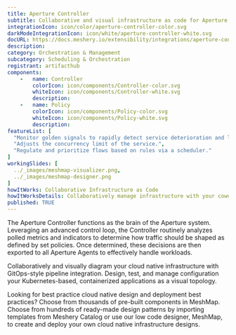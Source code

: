 ```yaml
---
title: Aperture Controller
subtitle: Collaborative and visual infrastructure as code for Aperture Controller
integrationIcon: icon/color/aperture-controller-color.svg
darkModeIntegrationIcon: icon/white/aperture-controller-white.svg
docURL: https://docs.meshery.io/extensibility/integrations/aperture-controller
description: 
category: Orchestration & Management
subcategory: Scheduling & Orchestration
registrant: artifacthub
components: 
	-	name: Controller
		colorIcon: icon/components/Controller-color.svg
		whiteIcon: icon/components/Controller-white.svg
		description: 
	-	name: Policy
		colorIcon: icon/components/Policy-color.svg
		whiteIcon: icon/components/Policy-white.svg
		description: 
featureList: [
  "Monitor golden signals to rapidly detect service deterioration and load build-up.",
  "Adjusts the concurrency limit of the service.",
  "Regulate and prioritize flows based on rules via a scheduler."
]
workingSlides: [
  ../_images/meshmap-visualizer.png,
  ../_images/meshmap-designer.png
]
howItWorks: Collaborative Infrastructure as Code
howItWorksDetails: Collaboratively manage infrastructure with your coworkers synchronously sharing the same designs.
published: TRUE
---
```

<p>
The Aperture Controller functions as the brain of the Aperture system. Leveraging an advanced control loop, the Controller routinely analyzes polled metrics and indicators to determine how traffic should be shaped as defined by set policies. Once determined, these decisions are then exported to all Aperture Agents to effectively handle workloads.
</p>
<p>
    Collaboratively and visually diagram your cloud native infrastructure with GitOps-style pipeline integration. Design, test, and manage configuration your Kubernetes-based, containerized applications as a visual topology.
</p>
<p>
    Looking for best practice cloud native design and deployment best practices? Choose from thousands of pre-built components in MeshMap. Choose from hundreds of ready-made design patterns by importing templates from Meshery Catalog or use our low code designer, MeshMap, to create and deploy your own cloud native infrastructure designs.
</p>
